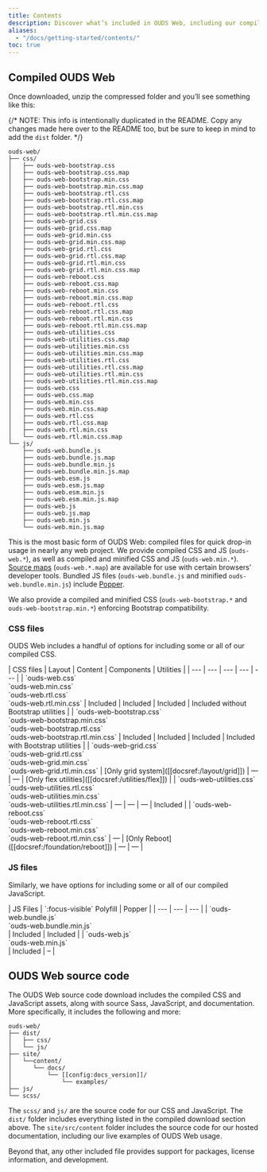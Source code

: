 ```yaml
---
title: Contents
description: Discover what’s included in OUDS Web, including our compiled and source code flavors.
aliases:
  - "/docs/getting-started/contents/"
toc: true
---
```


## Compiled OUDS Web

Once downloaded, unzip the compressed folder and you’ll see something like this:

{/* NOTE: This info is intentionally duplicated in the README. Copy any changes made here over to the README too, but be sure to keep in mind to add the `dist` folder. */}

```text
ouds-web/
├── css/
│   ├── ouds-web-bootstrap.css
│   ├── ouds-web-bootstrap.css.map
│   ├── ouds-web-bootstrap.min.css
│   ├── ouds-web-bootstrap.min.css.map
│   ├── ouds-web-bootstrap.rtl.css
│   ├── ouds-web-bootstrap.rtl.css.map
│   ├── ouds-web-bootstrap.rtl.min.css
│   ├── ouds-web-bootstrap.rtl.min.css.map
│   ├── ouds-web-grid.css
│   ├── ouds-web-grid.css.map
│   ├── ouds-web-grid.min.css
│   ├── ouds-web-grid.min.css.map
│   ├── ouds-web-grid.rtl.css
│   ├── ouds-web-grid.rtl.css.map
│   ├── ouds-web-grid.rtl.min.css
│   ├── ouds-web-grid.rtl.min.css.map
│   ├── ouds-web-reboot.css
│   ├── ouds-web-reboot.css.map
│   ├── ouds-web-reboot.min.css
│   ├── ouds-web-reboot.min.css.map
│   ├── ouds-web-reboot.rtl.css
│   ├── ouds-web-reboot.rtl.css.map
│   ├── ouds-web-reboot.rtl.min.css
│   ├── ouds-web-reboot.rtl.min.css.map
│   ├── ouds-web-utilities.css
│   ├── ouds-web-utilities.css.map
│   ├── ouds-web-utilities.min.css
│   ├── ouds-web-utilities.min.css.map
│   ├── ouds-web-utilities.rtl.css
│   ├── ouds-web-utilities.rtl.css.map
│   ├── ouds-web-utilities.rtl.min.css
│   ├── ouds-web-utilities.rtl.min.css.map
│   ├── ouds-web.css
│   ├── ouds-web.css.map
│   ├── ouds-web.min.css
│   ├── ouds-web.min.css.map
│   ├── ouds-web.rtl.css
│   ├── ouds-web.rtl.css.map
│   ├── ouds-web.rtl.min.css
│   └── ouds-web.rtl.min.css.map
└── js/
    ├── ouds-web.bundle.js
    ├── ouds-web.bundle.js.map
    ├── ouds-web.bundle.min.js
    ├── ouds-web.bundle.min.js.map
    ├── ouds-web.esm.js
    ├── ouds-web.esm.js.map
    ├── ouds-web.esm.min.js
    ├── ouds-web.esm.min.js.map
    ├── ouds-web.js
    ├── ouds-web.js.map
    ├── ouds-web.min.js
    └── ouds-web.min.js.map
```

This is the most basic form of OUDS Web: compiled files for quick drop-in usage in nearly any web project. We provide compiled CSS and JS (`ouds-web.*`), as well as compiled and minified CSS and JS (`ouds-web.min.*`). [Source maps](https://web.dev/articles/source-maps) (`ouds-web.*.map`) are available for use with certain browsers’ developer tools. Bundled JS files (`ouds-web.bundle.js` and minified `ouds-web.bundle.min.js`) include [Popper](https://popper.js.org/docs/v2/).

We also provide a compiled and minified CSS (`ouds-web-bootstrap.*` and `ouds-web-bootstrap.min.*`) enforcing Bootstrap compatibility.

### CSS files

OUDS Web includes a handful of options for including some or all of our compiled CSS.

<BsTable class="table">
| CSS files | Layout | Content | Components | Utilities |
| --- | --- | --- | --- | --- |
| `ouds-web.css`<br /> `ouds-web.min.css`<br /> `ouds-web.rtl.css`<br /> `ouds-web.rtl.min.css` | Included | Included | Included | Included without Bootstrap utilities |
| `ouds-web-bootstrap.css`<br /> `ouds-web-bootstrap.min.css`<br /> `ouds-web-bootstrap.rtl.css`<br /> `ouds-web-bootstrap.rtl.min.css` | Included | Included | Included | Included with Bootstrap utilities |
| `ouds-web-grid.css`<br /> `ouds-web-grid.rtl.css`<br /> `ouds-web-grid.min.css`<br /> `ouds-web-grid.rtl.min.css` | [Only grid system]([[docsref:/layout/grid]]) | — | — | [Only flex utilities]([[docsref:/utilities/flex]]) |
| `ouds-web-utilities.css`<br /> `ouds-web-utilities.rtl.css`<br /> `ouds-web-utilities.min.css`<br /> `ouds-web-utilities.rtl.min.css` | — | — | — | Included |
| `ouds-web-reboot.css`<br /> `ouds-web-reboot.rtl.css`<br /> `ouds-web-reboot.min.css`<br /> `ouds-web-reboot.rtl.min.css` | — | [Only Reboot]([[docsref:/foundation/reboot]]) | — | — |
</BsTable>

### JS files

Similarly, we have options for including some or all of our compiled JavaScript.

<BsTable class="table">
| JS Files | `:focus-visible` Polyfill | Popper |
| --- | --- | --- |
| `ouds-web.bundle.js`<br /> `ouds-web.bundle.min.js`<br /> | Included | Included |
| `ouds-web.js`<br /> `ouds-web.min.js`<br /> | Included | – |
</BsTable>

## OUDS Web source code

The OUDS Web source code download includes the compiled CSS and JavaScript assets, along with source Sass, JavaScript, and documentation. More specifically, it includes the following and more:

```text
ouds-web/
├── dist/
│   ├── css/
│   └── js/
├── site/
│   └──content/
│      └── docs/
│          └── [[config:docs_version]]/
│              └── examples/
├── js/
└── scss/
```

The `scss/` and `js/` are the source code for our CSS and JavaScript. The `dist/` folder includes everything listed in the compiled download section above. The `site/src/content` folder includes the source code for our hosted documentation, including our live examples of OUDS Web usage.

Beyond that, any other included file provides support for packages, license information, and development.
